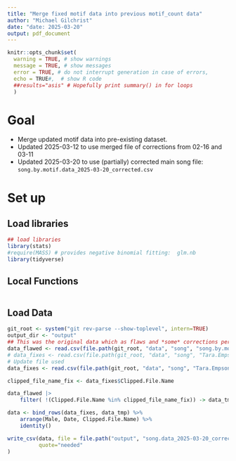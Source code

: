 ```yaml
---
title: "Merge fixed motif data into previous motif_count data"
author: "Michael Gilchrist"
date: "date: 2025-03-20"
output: pdf_document
---
```


```r

knitr::opts_chunk$set(
  warning = TRUE, # show warnings
  message = TRUE, # show messages
  error = TRUE, # do not interrupt generation in case of errors,
  echo = TRUE#,  # show R code
  ##results="asis" # Hopefully print summary() in for loops
  )


```
# Goal

- Merge updated motif data into pre-existing dataset.
- Updated 2025-03-12 to use merged file of corrections from 02-16 and 03-11
- Updated 2025-03-20 to use (partially) corrected main song file: `song.by.motif.data_2025-03-20_corrected.csv`

# Set up

## Load libraries

```r


## load libraries
library(stats)
#require(MASS) # provides negative binomial fitting:  glm.nb
library(tidyverse)

```
## Local Functions

```r

```


## Load Data

```r

git_root <- system("git rev-parse --show-toplevel", intern=TRUE)
output_dir <- "output"
## This was the original data which as flaws and *some* corrections per tara's email on 03-18-2025
data_flawed <- read.csv(file.path(git_root, "data", "song", "song.by.motif.data_2025-03-20_corrected.csv"))
# data_fixes <- read.csv(file.path(git_root, "data", "song", "Tara.Empson_2025-02-16_fixed.motif.data.csv"))
# Update file used
data_fixes <- read.csv(file.path(git_root, "data", "song", "Tara.Empson_2025-02-16.and.03-11_combined.csv"))

clipped_file_name_fix <- data_fixes$Clipped.File.Name

data_flawed |>
    filter( !(Clipped.File.Name %in% clipped_file_name_fix)) -> data_tmp

data <- bind_rows(data_fixes, data_tmp) %>%
    arrange(Male, Date, Clipped.File.Name) %>%
    identity()

write_csv(data, file = file.path("output", "song.data_2025-03-20_corrected.and.merged.csv"),
          quote="needed"
)

```
